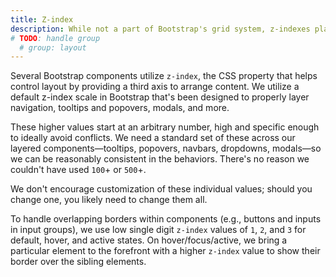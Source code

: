 ```yaml
---
title: Z-index
description: While not a part of Bootstrap's grid system, z-indexes play an important part in how our components overlay and interact with one another.
# TODO: handle group
  # group: layout
---
```


Several Bootstrap components utilize `z-index`, the CSS property that helps control layout by providing a third axis to arrange content. We utilize a default z-index scale in Bootstrap that's been designed to properly layer navigation, tooltips and popovers, modals, and more.

These higher values start at an arbitrary number, high and specific enough to ideally avoid conflicts. We need a standard set of these across our layered components—tooltips, popovers, navbars, dropdowns, modals—so we can be reasonably consistent in the behaviors. There's no reason we couldn't have used `100`+ or `500`+.

We don't encourage customization of these individual values; should you change one, you likely need to change them all.

<ScssDocs name="zindex-stack" file="scss/_variables.scss" />

To handle overlapping borders within components (e.g., buttons and inputs in input groups), we use low single digit `z-index` values of `1`, `2`, and `3` for default, hover, and active states. On hover/focus/active, we bring a particular element to the forefront with a higher `z-index` value to show their border over the sibling elements.

